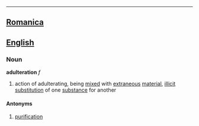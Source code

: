 ----

==[[Romanica]]==
==[[English]]==
===Noun===
<b>adulteration</b> ''f''
# action of adulterating, being [[mix]]ed with [[extraneous]] [[material]], [[illicit]] [[substitution]] of one [[substance]] for another

====Antonyms====
#[[purification]]